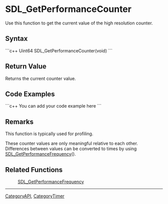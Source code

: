 <!-- pragma section-numbers off -->
<!-- pragma camelcase off -->

= SDL_GetPerformanceCounter =
Use this function to get the current value of the high resolution counter.


== Syntax ==
```c++
Uint64 SDL_GetPerformanceCounter(void)
```

== Return Value ==
Returns the current counter value.

== Code Examples ==
```c++
You can add your code example here
```

== Remarks ==
This function is typically used for profiling.  

These counter values are only meaningful relative to each other.  Differences between values can be converted to times by using [[SDL_GetPerformanceFrequency]]().

== Related Functions ==
:[[SDL_GetPerformanceFrequency]]

----
[[CategoryAPI]], [[CategoryTimer]]
